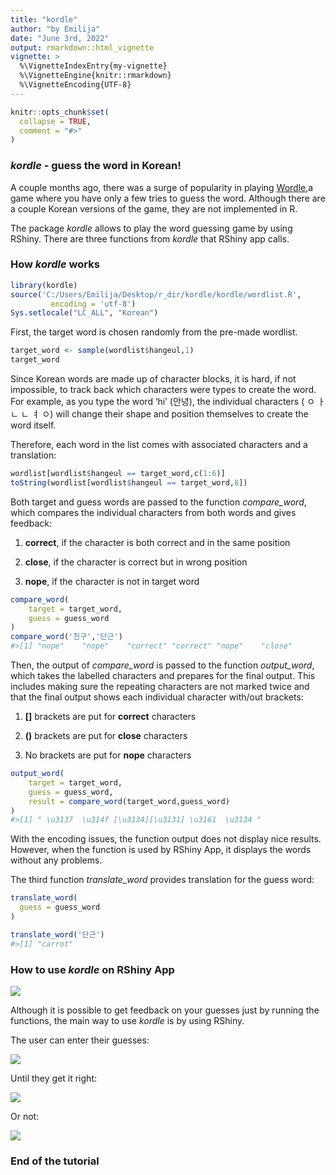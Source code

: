 ```yaml
---
title: "kordle"
author: "by Emilija"
date: "June 3rd, 2022"
output: rmarkdown::html_vignette
vignette: >
  %\VignetteIndexEntry{my-vignette}
  %\VignetteEngine{knitr::rmarkdown}
  %\VignetteEncoding{UTF-8}
---
```


```r
knitr::opts_chunk$set(
  collapse = TRUE,
  comment = "#>"
)
```

### *kordle* - guess the word in Korean!

A couple months ago, there was a surge of popularity in playing
[Wordle](https://www.nytimes.com/games/wordle/index.html),a game where
you have only a few tries to guess the word. Although there
are a couple Korean versions of the game, they are not implemented in R.

The package *kordle* allows to play the word guessing game by using RShiny.
There are three functions from *kordle* that RShiny app calls.

### How *kordle* works

```r
library(kordle)
source('C:/Users/Emilija/Desktop/r_dir/kordle/kordle/wordlist.R',
         encoding = 'utf-8')
Sys.setlocale("LC_ALL", "Korean")
```

First, the target word is chosen randomly from the pre-made wordlist.

```r
target_word <- sample(wordlist$hangeul,1)
target_word
```
Since Korean words are made up of character blocks, it is hard, if not 
impossible, to track back which characters were types to create the word.
For example, as you type the word 'hi' (안녕), the individual characters (
ㅇ ㅏ ㄴ ㄴ ㅕ ㅇ) will change their shape and position themselves to create
the word itself.

Therefore, each word in the list comes with associated characters and a
translation:
```r
wordlist[wordlist$hangeul == target_word,c(1:6)]
toString(wordlist[wordlist$hangeul == target_word,8])
```

Both target and guess words are passed to the function *compare_word*,
which compares the individual characters from both words and gives feedback:

1. **correct**, if the character is both correct and in the same position

2. **close**, if the character is correct but in wrong position

3. **nope**, if the character is not in target word

```r
compare_word(
    target = target_word,
    guess = guess_word
)
compare_word('친구','단근')
#>[1] "nope"    "nope"    "correct" "correct" "nope"    "close" 
```

Then, the output of *compare_word* is passed to the function *output_word*,
which takes the labelled characters and prepares for the final output.
This includes making sure the repeating characters are not marked twice and
that the final output shows each individual character with/out brackets:

1. **[]** brackets are put for **correct** characters

2. **()** brackets are put for **close** characters

3. No brackets are put for **nope** characters

```r
output_word(
    target = target_word,
    guess = guess_word,
    result = compare_word(target_word,guess_word)
)
#>[1] " \u3137  \u314f [\u3134][\u3131] \u3161  \u3134 "
```

With the encoding issues, the function output does not display nice results.
However, when the function is used by RShiny App, it displays the words
without any problems.

The third function *translate_word* provides translation for the guess word:

```r
translate_word(
  guess = guess_word
)

translate_word('단근')
#>[1] "carrot"
```

### How to use *kordle* on RShiny App

![](C:/Users/Emilija/Desktop/r_dir/kordle/kordle/vignettes/overall.png)

Although it is possible to get feedback on your guesses just by running the
functions, the main way to use *kordle* is by using RShiny.

The user can enter their guesses:

![](C:/Users/Emilija/Desktop/r_dir/kordle/kordle/vignettes/guess.png)

Until they get it right:

![](C:/Users/Emilija/Desktop/r_dir/kordle/kordle/vignettes/correct.png)

Or not:

![](C:/Users/Emilija/Desktop/r_dir/kordle/kordle/vignettes/wrong.png)

### End of the tutorial
